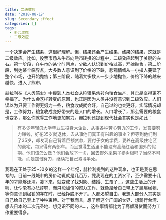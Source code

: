 ```yaml
---
title: 二级效应
date: '2018-08-19'
slug: Secondary_effect
categories: []
tags:
  - 多元思维
  - 二级效应
---
```


一个决定会产生结果，这很好理解。但，结果还会产生结果、结果的结果，这就是二级效应。比如，股票市场从牛市向熊市转换的过程中，二级效应起到了关键的左右。第一阶段，在牛市的某个时间点，少数人认识到价格过高，开始抛售；第二阶段，到达某个临界点，大多数人意识到了价格的下跌，悲观情绪从一小撮人蔓延了整个市场，也开始抛售；第三阶段，随着大多数人一步步地抛售，价格下降的越来越快，进入了熊市。

赫拉利在《人类简史》中提到人类社会从狩猎采集转向粮食生产，其实是变得更不幸福了。为什么会这样转变的原因，也正是因为人类并没有意识到二级效应。人们误以为只要工作得更努力一些，粮食收成就会好，自己过的也会更好。实际情况却是，工作努力，粮食收成变好带来的是人口的增长。人口增长了，那么需要的粮食也变多，那么你就得工作地更加努力。赫拉利还提到现代社会其实也是如此：

> 有多少年轻的大学毕业生投身大企业、从事各种劳心劳力的工作，发誓要努力赚钱，好在35岁就退休，去从事他们真正有兴趣的事业？但等到他们到了35岁，却发现自己背着巨额贷款，要付子女的学费，要养在高级住宅区的豪宅，每家得有两部车。而且觉得生活里不能没有高级红酒和国外的假期。他们该怎么做？他们会放下一切，回去野外采果子挖树根吗？当然不可能，而是加倍努力，继续把自己累得半死。

我现在正处于25~30岁的这样一个年纪，赫拉利提到的这种现象，也正是我在思考的。目前一线城市的房价动辄就是几百万，凭我现在的工资水平，至少需要十几年的才能够还清。接下来，就变成了找对象、结婚、生孩子...。这些生活上的开销，让你没有办法辞职，而只能加倍的努力工作。就像是给自己带上了层层枷锁，等你意识到枷锁的存在时，已经挣脱不开了。人都渴望自由，我想大部分人其实是自己给自己套上了种种束缚。对于我而言，想了解这个广阔的世界、想骑行台湾、想去日本的二次元圣地、想见识不同的人...，这些事情都比为了高额房贷而努力工作重要得多。

